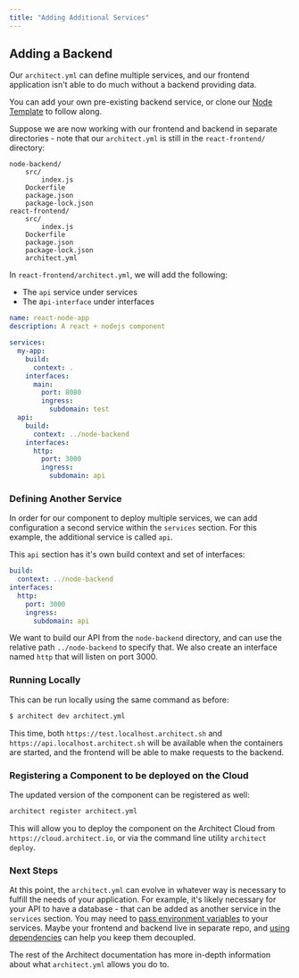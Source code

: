 ```yaml
---
title: "Adding Additional Services"
---
```


## Adding a Backend

Our `architect.yml` can define multiple services, and our frontend application
isn't able to do much without a backend providing data.

You can add your own pre-existing backend service, or clone our
[Node Template](https://github.com/architect-templates/node-rest-api) to follow
along.

Suppose we are now working with our frontend and backend in separate
directories - note that our `architect.yml` is still in the `react-frontend/`
directory:

```
node-backend/
    src/
        index.js
    Dockerfile
    package.json
    package-lock.json
react-frontend/
    src/
        index.js
    Dockerfile
    package.json
    package-lock.json
    architect.yml
```

In `react-frontend/architect.yml`, we will add the following:

- The `api` service under services
- The a`pi-interface` under interfaces

```yaml
name: react-node-app
description: A react + nodejs component

services:
  my-app:
    build:
      context: .
    interfaces:
      main:
        port: 8080
        ingress:
          subdomain: test
  api:
    build:
      context: ../node-backend
    interfaces:
      http:
        port: 3000
        ingress:
          subdomain: api
```

### Defining Another Service

In order for our component to deploy multiple services, we can add configuration
a second service within the `services` section. For this example, the additional
service is called `api`.

This `api` section has it's own build context and set of interfaces:

```yaml
build:
  context: ../node-backend
interfaces:
  http:
    port: 3000
    ingress:
      subdomain: api
```

We want to build our API from the `node-backend` directory, and can use the
relative path `../node-backend` to specify that. We also create an interface
named `http` that will listen on port 3000.

### Running Locally

This can be run locally using the same command as before:

```sh
$ architect dev architect.yml
```

This time, both `https://test.localhost.architect.sh` and
`https://api.localhost.architect.sh` will be available when the containers are
started, and the frontend will be able to make requests to the backend.

### Registering a Component to be deployed on the Cloud

The updated version of the component can be registered as well:

```sh
architect register architect.yml
```

This will allow you to deploy the component on the Architect Cloud from
`https://cloud.architect.io`, or via the command line utility
`architect deploy`.

### Next Steps

At this point, the `architect.yml` can evolve in whatever way is necessary to
fulfill the needs of your application. For example, it's likely necessary for
your API to have a database - that can be added as another service in the
`services` section. You may need to
[pass environment variables](/components/services/#environment) to your
services. Maybe your frontend and backend live in separate repo, and
[using dependencies](/components/dependencies) can help you keep them decoupled.

The rest of the Architect documentation has more in-depth information about what
`architect.yml` allows you do to.
